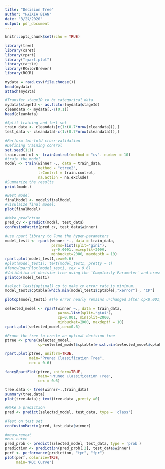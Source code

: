 ---
title: "Decision Tree"
author: "HAIXIA BIAN"
date: "3/25/2020"
output: pdf_document
---

```{r setup, include=FALSE}
knitr::opts_chunk$set(echo = TRUE)
```

```{r}
library(tree)
library(caret)
library(rpart)
library("rpart.plot")
library(rattle)
library(RColorBrewer)
library(ROCR)
```

```{r}
mydata = read.csv(file.choose())
head(mydata)
attach(mydata)
```

```{r}
#Transfer stageID to be categorical data
mydata$stageId <- as.factor(mydata$stageId)
cleandata <- mydata[,-c(0,1)]
head(cleandata)

#Split training and test set
train_data <- cleandata[c(1:(0.7*nrow(cleandata))),]
test_data <- cleandata[-c(1:(0.7*nrow(cleandata))),]
```

```{r}
#Perform ten-fold cross-validation
#Defining training control
set.seed(111)
train.control <- trainControl(method = "cv", number = 10)
#train the model
model <- train(winner ~., data = train_data,
               method = "ctree2",
               trControl = train.control,
               na.action = na.exclude)
#Summarize the results
print(model)
```

```{r}
#Best model 
finalModel <- model$finalModel
#visulaize final model:
plot(finalModel)
```

```{r}
#Make prediction
pred_cv <- predict(model, test_data)
confusionMatrix(pred_cv, test_data$winner)
```

```{r}
#use rpart library to Tune the hyper-parameters
model_test1 <- rpart(winner ~., data = train_data,
                     parms=list(split="gini"),
                     cp=0.0001, minsplit=2000,
                     minbucket=2000, maxdepth = 10)
rpart.plot(model_test1,cex=0.6)
#plot(model_test1); text(model_test1, pretty = 0)
#fancyRpartPlot(model_test1, cex = 0.6)
#Validation of decision tree using the ‘Complexity Parameter’ and cross validated error
printcp(model_test1)

#select least(optimal) cp to make cv error rate is minimum. 
model_test1$cptable[which.min(model_test1$cptable[,"xerror"]), "CP"] 

plotcp(model_test1) #The error nearly remains unchanged after cp<0.001, so we choose cp=0.001
```

```{r}
selected_model <- rpart(winner ~., data = train_data,
                        parms=list(split="gini"),
                        cp=0.001, minsplit=2000,
                        minbucket=2000, maxdepth = 10)
rpart.plot(selected_model,cex=0.6)

#Prune the tree to create an optimal decision tree
ptree <- prune(selected_model,
               cp=selected_model$cptable[which.min(selected_model$cptable[,"xerror"]), "CP"])

rpart.plot(ptree, uniform=TRUE,
           main="Pruned Classification Tree",
           cex = 0.6)

fancyRpartPlot(ptree, uniform=TRUE,
               main="Pruned Classification Tree",
               cex = 0.6)
```

```{r}
tree.data <- tree(winner~.,train_data)
summary(tree.data)
plot(tree.data); text(tree.data ,pretty =0)
```

```{r}
#Make a prediction 
pred <- predict(selected_model, test_data, type = 'class')

#Test on test set
confusionMatrix(pred, test_data$winner)
```
```{r}
#measurement
#ROC curve
pred_prob <- predict(selected_model, test_data, type = 'prob')
prediction <- prediction(pred_prob[,2], test_data$winner)
perf <- performance(prediction, "tpr", "fpr")
plot(perf, colorize=TRUE,
     main="ROC Curve")
```
